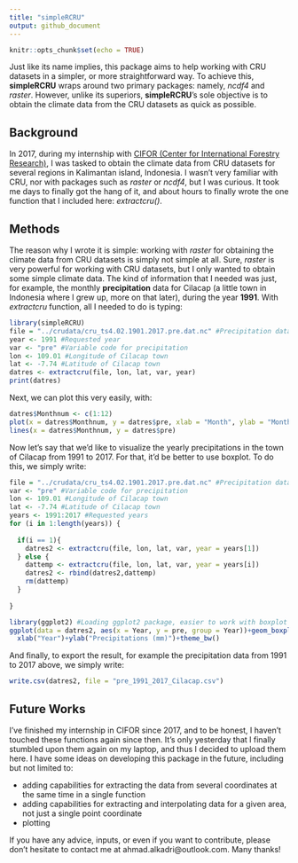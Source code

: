 ```yaml
---
title: "simpleRCRU"
output: github_document
---
```


```r
knitr::opts_chunk$set(echo = TRUE)
```

Just like its name implies, this package aims to help working with CRU datasets in a simpler, or more straightforward way.
To achieve this, **simpleRCRU** wraps around two primary packages: namely, *ncdf4* and *raster*.
However, unlike its superiors, **simpleRCRU**'s sole objective is to obtain the climate data from the CRU datasets as quick as possible.

## Background

In 2017, during my internship with [CIFOR (Center for International Forestry Research)](http://www.cifor.org), I was tasked to obtain the climate data from CRU datasets for several regions in Kalimantan island, Indonesia.
I wasn't very familiar with CRU, nor with packages such as *raster* or *ncdf4*, but I was curious.
It took me days to finally got the hang of it, and about hours to finally wrote the one function that I included here: *extractcru()*.

## Methods
The reason why I wrote it is simple: working with *raster* for obtaining the climate data from CRU datasets is simply not simple at all.
Sure, *raster* is very powerful for working with CRU datasets, but I only wanted to obtain some simple climate data.
The kind of information that I needed was just, for example, the monthly **precipitation** data for Cilacap (a little town in Indonesia where I grew up, more on that later), during the year **1991**.
With *extractcru* function, all I needed to do is typing:


```r
library(simpleRCRU)
file = "../crudata/cru_ts4.02.1901.2017.pre.dat.nc" #Precipitation dataset from CRU
year <- 1991 #Requested year
var <- "pre" #Variable code for precipitation
lon <- 109.01 #Longitude of Cilacap town
lat <- -7.74 #Latitude of Cilacap town
datres <- extractcru(file, lon, lat, var, year)
print(datres)
```

Next, we can plot this very easily, with:

```r
datres$Monthnum <- c(1:12)
plot(x = datres$Monthnum, y = datres$pre, xlab = "Month", ylab = "Monthly precipitation (mm)")
lines(x = datres$Monthnum, y = datres$pre)
```

Now let's say that we'd like to visualize the yearly precipitations in the town of Cilacap from 1991 to 2017. For that, it'd be better to use boxplot. To do this, we simply write:

```r
file = "../crudata/cru_ts4.02.1901.2017.pre.dat.nc" #Precipitation dataset from CRU
var <- "pre" #Variable code for precipitation
lon <- 109.01 #Longitude of Cilacap town
lat <- -7.74 #Latitude of Cilacap town
years <- 1991:2017 #Requested years
for (i in 1:length(years)) {
  
  if(i == 1){
    datres2 <- extractcru(file, lon, lat, var, year = years[1])
  } else {
    dattemp <- extractcru(file, lon, lat, var, year = years[i])
    datres2 <- rbind(datres2,dattemp)
    rm(dattemp)
  }
  
}

library(ggplot2) #Loading ggplot2 package, easier to work with boxplot
ggplot(data = datres2, aes(x = Year, y = pre, group = Year))+geom_boxplot()+
  xlab("Year")+ylab("Precipitations (mm)")+theme_bw()
```

And finally, to export the result, for example the precipitation data from 1991 to 2017 above, we simply write:

```r
write.csv(datres2, file = "pre_1991_2017_Cilacap.csv")
```

## Future Works
I've finished my internship in CIFOR since 2017, and to be honest, I haven't touched these functions again since then. 
It's only yesterday that I finally stumbled upon them again on my laptop, and thus I decided to upload them here.
I have some ideas on developing this package in the future, including but not limited to:

+ adding capabilities for extracting the data from several coordinates at the same time in a single function
+ adding capabilities for extracting and interpolating data for a given area, not just a single point coordinate
+ plotting

If you have any advice, inputs, or even if you want to contribute, please don't hesitate to contact me at ahmad.alkadri@outlook.com. Many thanks!
